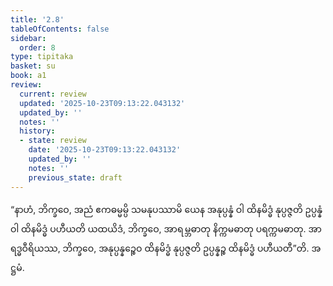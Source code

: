 ```yaml
---
title: '2.8'
tableOfContents: false
sidebar:
  order: 8
type: tipitaka
basket: su
book: a1
review:
  current: review
  updated: '2025-10-23T09:13:22.043132'
  updated_by: ''
  notes: ''
  history:
  - state: review
    date: '2025-10-23T09:13:22.043132'
    updated_by: ''
    notes: ''
    previous_state: draft
---
```



<ReviewStatus review={frontmatter.review} showDetails={true} />

<HypothesisAnnotation frontmatter={frontmatter} />

<DynamicBreadcrumb />

<Division number="18" book="a1" e="ch" v="15" p="4">

<Paragraph number="38" book="a1">
“နာဟံ, ဘိက္ခဝေ, အညံ ဧကဓမ္မမ္ပိ သမနုပဿာမိ ယေန အနုပ္ပန္နံ ဝါ ထိနမိဒ္ဓံ နုပ္ပဇ္ဇတိ ဥပ္ပန္နံ ဝါ ထိနမိဒ္ဓံ ပဟီယတိ ယထယိဒံ, ဘိက္ခဝေ, အာရမ္ဘဓာတု နိက္ကမဓာတု ပရက္ကမဓာတု. အာရဒ္ဓဝီရိယဿ, ဘိက္ခဝေ, အနုပ္ပန္နဉ္စေဝ ထိနမိဒ္ဓံ နုပ္ပဇ္ဇတိ ဥပ္ပန္နဉ္စ ထိနမိဒ္ဓံ ပဟီယတီ”တိ.

</Paragraph>
</Division>

<Paragraph number="39" type="center" book="a1">
အဋ္ဌမံ.
</Paragraph>